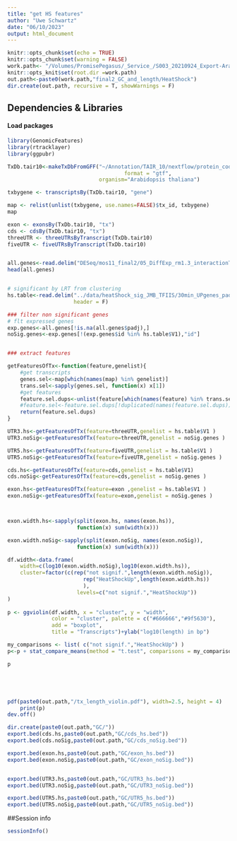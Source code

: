 ```yaml
---
title: "get HS features"
author: "Uwe Schwartz"
date: "06/10/2023"
output: html_document
---
```


```r
knitr::opts_chunk$set(echo = TRUE)
knitr::opts_chunk$set(warning = FALSE)
work.path<- "/Volumes/PromisePegasus/_Service_/S003_20210924_Export-AraThal/221130_pool_FC1_FC2/"
knitr::opts_knit$set(root.dir =work.path)
out.path<-paste0(work.path,"final2_GC_and_length/HeatShock")
dir.create(out.path, recursive = T, showWarnings = F)
```


## Dependencies & Libraries

#### Load packages
```r
library(GenomicFeatures)
library(rtracklayer)
library(ggpubr)
```

```r
TxDb.tair10<-makeTxDbFromGFF("~/Annotation/TAIR_10/nextflow/protein_coding.gtf",
                                     format = "gtf", 
                             organism="Arabidopsis thaliana")

txbygene <- transcriptsBy(TxDb.tair10, "gene")

map <- relist(unlist(txbygene, use.names=FALSE)$tx_id, txbygene)
map

exon <- exonsBy(TxDb.tair10, "tx")
cds <- cdsBy(TxDb.tair10, "tx")
threeUTR <- threeUTRsByTranscript(TxDb.tair10)
fiveUTR <- fiveUTRsByTranscript(TxDb.tair10)



```


```r
all.genes<-read.delim("DESeq/mos11_final2/05_DiffExp_rm1.3_interactionTerm/res_table.txt")
head(all.genes)


# significant by LRT from clustering
hs.table<-read.delim("../data/heatShock_sig_JMB_TFIIS/30min_UPgenes_padj005_LFC1",
                     header = F)

### filter non significant genes
# flt expressed genes
exp.genes<-all.genes[!is.na(all.genes$padj),]
noSig.genes<-exp.genes[!(exp.genes$id %in% hs.table$V1),"id"]


### extract features

getFeaturesOfTx<-function(feature,genelist){
    #get transcripts
    genes.sel<-map[which(names(map) %in% genelist)]
    trans.sel<-sapply(genes.sel, function(x) x[1])
    #get features
    feature.sel.dups<-unlist(feature[which(names(feature) %in% trans.sel)])
    #feature.sel<-feature.sel.dups[!duplicated(names(feature.sel.dups))]
    return(feature.sel.dups)
}

UTR3.hs<-getFeaturesOfTx(feature=threeUTR,genelist = hs.table$V1 )
UTR3.noSig<-getFeaturesOfTx(feature=threeUTR,genelist = noSig.genes )

UTR5.hs<-getFeaturesOfTx(feature=fiveUTR,genelist = hs.table$V1 )
UTR5.noSig<-getFeaturesOfTx(feature=fiveUTR,genelist = noSig.genes )

cds.hs<-getFeaturesOfTx(feature=cds,genelist = hs.table$V1)
cds.noSig<-getFeaturesOfTx(feature=cds,genelist = noSig.genes )

exon.hs<-getFeaturesOfTx(feature=exon ,genelist = hs.table$V1 )
exon.noSig<-getFeaturesOfTx(feature=exon,genelist = noSig.genes )




```


```r

exon.width.hs<-sapply(split(exon.hs, names(exon.hs)),
                      function(x) sum(width(x)))

exon.width.noSig<-sapply(split(exon.noSig, names(exon.noSig)),
                      function(x) sum(width(x)))

df.width<-data.frame(
    width=c(log10(exon.width.noSig),log10(exon.width.hs)),
    cluster=factor(c(rep("not signif.",length(exon.width.noSig)),
                        rep("HeatShockUp",length(exon.width.hs))
                        ), 
                      levels=c("not signif.","HeatShockUp"))
)
    
p <- ggviolin(df.width, x = "cluster", y = "width",
              color = "cluster", palette = c("#666666","#9f5630"),
              add = "boxplot",
              title = "Transcripts")+ylab("log10(length) in bp")

my_comparisons <- list( c("not signif.","HeatShockUp") )
p<-p + stat_compare_means(method = "t.test", comparisons = my_comparisons)

p






```



```r

pdf(paste0(out.path,"/tx_length_violin.pdf"), width=2.5, height = 4)
    print(p)
dev.off()

dir.create(paste0(out.path,"GC/"))
export.bed(cds.hs,paste0(out.path,"GC/cds_hs.bed"))
export.bed(cds.noSig,paste0(out.path,"GC/cds_noSig.bed"))

export.bed(exon.hs,paste0(out.path,"GC/exon_hs.bed"))
export.bed(exon.noSig,paste0(out.path,"GC/exon_noSig.bed"))


export.bed(UTR3.hs,paste0(out.path,"GC/UTR3_hs.bed"))
export.bed(UTR3.noSig,paste0(out.path,"GC/UTR3_noSig.bed"))

export.bed(UTR5.hs,paste0(out.path,"GC/UTR5_hs.bed"))
export.bed(UTR5.noSig,paste0(out.path,"GC/UTR5_noSig.bed"))


```



##Session info
```r
sessionInfo()


```
